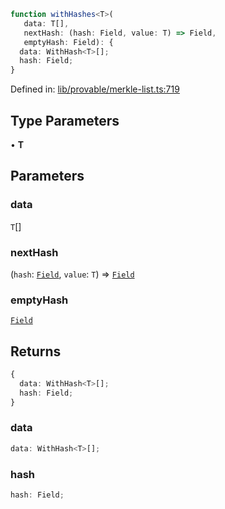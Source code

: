 ```ts
function withHashes<T>(
   data: T[], 
   nextHash: (hash: Field, value: T) => Field, 
   emptyHash: Field): {
  data: WithHash<T>[];
  hash: Field;
}
```

Defined in: [lib/provable/merkle-list.ts:719](https://github.com/o1-labs/o1js/blob/46b9772d07785397c4bd76a102bc9f6730d321bb/src/lib/provable/merkle-list.ts#L719)

## Type Parameters

• **T**

## Parameters

### data

`T`[]

### nextHash

(`hash`: [`Field`](../classes/Field.mdx), `value`: `T`) => [`Field`](../classes/Field.mdx)

### emptyHash

[`Field`](../classes/Field.mdx)

## Returns

```ts
{
  data: WithHash<T>[];
  hash: Field;
}
```

### data

```ts
data: WithHash<T>[];
```

### hash

```ts
hash: Field;
```
